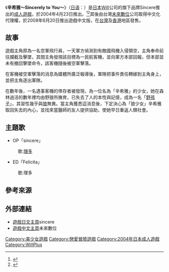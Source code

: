 {{Infobox animanga/Headerofja
|title= 辛希雅
|image= Cynthia ~Sincerely to You~ game cover.jpg
|size= 
|caption= 《辛希雅～Sincerely to You～》遊戲封面
|japanese= シンシア ～Sincerely to You～
|english= Cynthia ~Sincerely to You~
|kana= 
|romaji= Sinsia ~Sincerely to You~
|genre= 戀愛
}}
{{Infobox animanga/name
|original= 
|official= 
|formal= {{flagicon|ROC}} 辛希雅（[[未來數位|未來數位]]）
|common= 
}}
{{Infobox animanga/Game
|標題=
|類型=[[戀愛冒險|戀愛冒險]]
|使用平台=Windows 98/Me/2000/XP
|遊戲引擎=
|開發團隊={{flagicon|JPN}} [[WillPlus|sincere]]
|代理商={{flagicon|JPN}} sincere<br>{{flagicon|ROC}} 未來數位
|製作人=
|監製=
|腳本=夏椿
|人物設定=Ein
|音樂=
|遊戲人數=1
|發售日={{flagicon|JPN}} 2004年4月23日<br>{{flagicon|ROC}} 2008年6月20日
|對象年齡=18禁
|結局數=
}}
{{Infobox animanga/Footerofja}}
《'''辛希雅～Sincerely to You～'''》（[[日语|日语]]：{{lang|ja|シンシア ～Sincerely to You～}}）是[[日本|日本]][[WillPlus|Will]]公司的旗下品牌Sincere推出的[[日本成人遊戲|成人遊戲]]，於2004年4月23日推出。<ref>{{cite web|url=http://www.getchu.com/soft.phtml?id=43323|title=シンシア～Sincerely to You～ 初回限定版|publisher=Getchu|accessdate=2015年11月11日|language=ja}}</ref><ref>{{cite web|url=https://vndb.org/v2552|title=Cynthia ~Sincerely to You~|publisher=the visual novel database|accessdate=2015年11月11日|language=en}}</ref>其後由台灣[[未來數位|未來數位]]公司取得中文化代理權，於2008年6月20日推出遊戲中文版，在[[台灣|台灣]]及[[香港|香港]]地區發售。

==故事==
遊戲主角原為一名空軍飛行員，一天軍方偵測到有敵國飛機入侵領空，主角奉命前往攔截及擊墜，其間主角發現該目標為一民航客機，並向軍方本部回報，但本部並未有撤回擊墜命令，該客機隨後被空軍擊落。

在客機被空軍擊落的消息為媒體所廣泛報導後，軍隊把事件責任轉嫁到主角身上，並把主角逐出軍隊。

在數年後，一名遇事客機的倖存者被發現，為一位名為「辛希雅」的少女，她在森林過活的數年裡均由野狼所撫育，已失去了人的本性與記億，成為一名「[[野孩子|野孩子]]」，其習性幾乎與[[狼|狼]]無異。當主角獲悉這消息後，下定決心為「狼少女」辛希雅取回失去的內心，並找來當醫師的友人提供協助，使她早日重返人類社會。

==主題歌==
*OP「sincere」
:歌:[[理多|理多]]
*ED「Felicita」
:歌:理多

==參考來源==
<references />

==外部連結==
*[https://web.archive.org/web/20080702013856/http://www.will-game.net/sincere/products/sin/index.html 遊戲日文主頁]sincere{{ja icon}}
*[http://future-digi.com/sin/index.html 遊戲中文主頁]未來數位{{zh-tw}}

{{DEFAULTSORT:Sincere}}

[[Category:美少女遊戲|Category:美少女遊戲]]
[[Category:戀愛冒險遊戲|Category:戀愛冒險遊戲]]
[[Category:2004年日本成人遊戲|Category:2004年日本成人遊戲]]
[[Category:WillPlus|Category:WillPlus]]